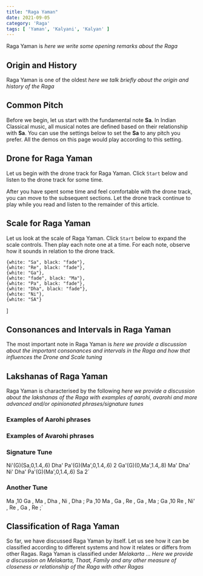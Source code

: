 ```yaml
---
title: "Raga Yaman"
date: 2021-09-05
category: 'Raga'
tags: [ 'Yaman', 'Kalyani', 'Kalyan' ]
---
```



Raga Yaman is *here we write some opening remarks about the Raga*

## Origin and History

Raga Yaman is one of the oldest *here we talk briefly about the origin and history of the Raga*

## Common Pitch

Before we begin, let us start with the fundamental note **Sa**. In Indian Classical music, all musical notes are defined based on their relationship with **Sa**. You can use the settings below to set the **Sa** to any pitch you prefer. All the demos on this page would play according to this setting.

<CommonPitch />

## Drone for Raga Yaman

Let us begin with the drone track for Raga Yaman. Click `Start` below and listen to the drone track for some time.

<DronePlayer title='Drone for Raga Yaman' settings={yamanDrone} />

After you have spent some time and feel comfortable with the drone track, you can move to the subsequent sections. Let the drone track continue to play while you read and listen to the remainder of this article.

## Scale for Raga Yaman

Let us look at the scale of Raga Yaman. Click `Start` below to expand the scale controls. Then play each note one at a time. For each note, observe how it sounds in relation to the drone track.

    {white: "Sa", black: "fade"},
    {white: "Re", black: "fade"},
    {white: "Ga"},
    {white: "fade", black: "Ma"},
    {white: "Pa", black: "fade"},
    {white: "Dha", black: "fade"},
    {white: "Ni"},
    {white: "SA"}
]

<ScalePlayer title='Scale for Raga Yaman' noteSpec={noteSpecYaman} scale={yamanScale} />

## Consonances and Intervals in Raga Yaman

The most important note in Raga Yaman is *here we provide a discussion about the important consonances and intervals in the Raga and how that influences the Drone and Scale tuning*

## Lakshanas of Raga Yaman

Raga Yaman is characterised by the following *here we provide a discussion about the lakshanas of the Raga with examples of aarohi, avarohi and more advanced and/or opinionated phrases/signature tunes*

### Examples of Aarohi phrases

<MotifPlayer title='Aarohi Phrase 1' motif="Ni' Re Ga Ma Pa 2" scale={yamanScale} />

### Examples of Avarohi phrases

<MotifPlayer title='Avarohi Phrase 1' motif="Pa Ma Ga Re Ni' Re Sa 2" scale={yamanScale} />

### Signature Tune

Ni'(G)(Sa,0,1.4,.6) Dha' Pa'(G)(Ma',0,1.4,.6) 2
Ga'(G)(0,Ma',1.4,.8) Ma' Dha' Ni' Dha' Pa'(G)(Ma',0,1.4,.6) Sa 2`

<MotifPlayer title='Signature Tune' motif={motif3} scale={yamanScale} />

### Another Tune

Ma ,10 Ga , Ma , Dha , Ni , Dha ;
Pa ,10 Ma , Ga , Re , Ga , Ma ;
Ga ,10 Re , Ni' , Re , Ga , Re ;`

<MotifPlayer title='Signature Tune with Rhythm' motif={motif4} scale={yamanScale} />

## Classification of Raga Yaman

So far, we have discussed Raga Yaman by itself. Let us see how it can be classified according to different systems and how it relates or differs from other Ragas. Raga Yaman is classified under *Melakarta* ... *Here we provide a discussion on Melakarta, Thaat, Family and any other measure of closeness or relationship of the Raga with other Ragas*